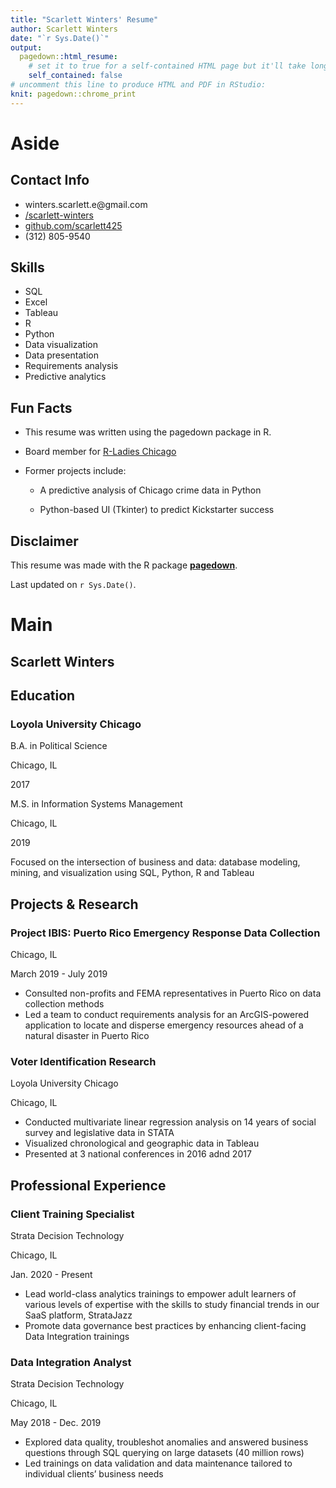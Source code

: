 ```yaml
---
title: "Scarlett Winters' Resume"
author: Scarlett Winters
date: "`r Sys.Date()`"
output:
  pagedown::html_resume:
    # set it to true for a self-contained HTML page but it'll take longer to render
    self_contained: false
# uncomment this line to produce HTML and PDF in RStudio:
knit: pagedown::chrome_print
---
```


Aside
================================================================================


Contact Info {#contact}
--------------------------------------------------------------------------------

- <i class="fa fa-envelope"></i> winters.scarlett.e@gmail.com
- <i class="fa fa-linkedin"></i> [/scarlett-winters](www.linkedin.com/in/scarlett-winters)
- <i class="fa fa-github"></i> [github.com/scarlett425](https://github.com/scarlett425)
- <i class="fa fa-phone"></i> (312) 805-9540


Skills {#skills}
--------------------------------------------------------------------------------

- SQL
- Excel
- Tableau
- R
- Python
- Data visualization
- Data presentation
- Requirements analysis
- Predictive analytics

Fun Facts {#projects}
--------------------------------------------------------------------------------

- This resume was written using the pagedown package in R.

- Board member for [R-Ladies Chicago](https://rladieschicago.org)

- Former projects include: 
  - A predictive analysis of Chicago crime data in Python
  
  - Python-based UI (Tkinter) to predict Kickstarter success


Disclaimer {#disclaimer}
--------------------------------------------------------------------------------

This resume was made with the R package [**pagedown**](https://github.com/rstudio/pagedown).

Last updated on `r Sys.Date()`.


Main
================================================================================

Scarlett Winters {#title}
--------------------------------------------------------------------------------


Education {data-icon=graduation-cap data-concise=true}
--------------------------------------------------------------------------------

### Loyola University Chicago

B.A. in Political Science

Chicago, IL

2017

M.S. in Information Systems Management

Chicago, IL

2019

Focused on the intersection of business and data: database modeling, mining, and visualization using SQL, Python, R and Tableau


Projects & Research {data-icon=laptop}
--------------------------------------------------------------------------------

### Project IBIS: Puerto Rico Emergency Response Data Collection

Chicago, IL

March 2019 - July 2019

- Consulted non-profits and FEMA representatives in Puerto Rico on data collection methods
- Led a team to conduct requirements analysis for an ArcGIS-powered application to locate and disperse emergency resources ahead of a natural disaster in Puerto Rico

### Voter Identification Research

Loyola University Chicago

Chicago, IL

- Conducted multivariate linear regression analysis on 14 years of social survey and legislative data in STATA
- Visualized chronological and geographic data in Tableau
- Presented at 3 national conferences in 2016 adnd 2017
  

Professional Experience {data-icon=suitcase}
--------------------------------------------------------------------------------

### Client Training Specialist

Strata Decision Technology

Chicago, IL

Jan. 2020 - Present

- Lead world-class analytics trainings to empower adult learners of various levels of expertise with the skills to study financial trends in our SaaS platform, StrataJazz
- Promote data governance best practices by enhancing client-facing Data Integration trainings

### Data Integration Analyst

Strata Decision Technology

Chicago, IL

May 2018 - Dec. 2019

- Explored data quality, troubleshot anomalies and answered business questions through SQL querying on large datasets (40 million rows) 
- Led trainings on data validation and data maintenance tailored to individual clients' business needs

